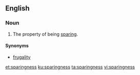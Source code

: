 ==English==

===Noun===
{{en-noun|-}}

# The property of being [[sparing]].

====Synonyms====
* [[frugality]]

[[et:sparingness]]
[[ku:sparingness]]
[[ta:sparingness]]
[[vi:sparingness]]